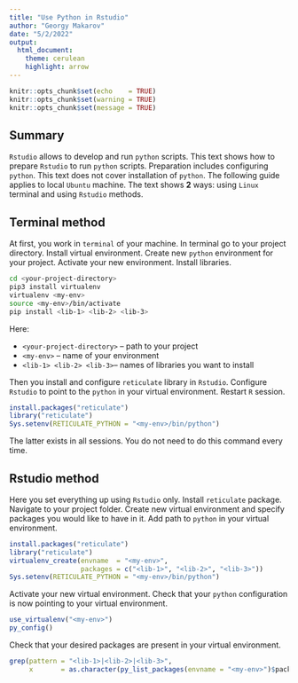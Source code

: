 ```yaml
---
title: "Use Python in Rstudio"
author: "Georgy Makarov"
date: "5/2/2022"
output: 
  html_document:
    theme: cerulean
    highlight: arrow
---
```


```r
knitr::opts_chunk$set(echo    = TRUE)
knitr::opts_chunk$set(warning = TRUE)
knitr::opts_chunk$set(message = TRUE)
```

## Summary

`Rstudio` allows to develop and run `python` scripts. This text shows how to
prepare `Rstudio` to run `python` scripts. Preparation includes configuring 
`python`. This text does not cover installation of `python`. The following guide
applies to local `Ubuntu` machine. The text shows **2** ways: using `Linux` 
terminal and using `Rstudio` methods.

## Terminal method

At first, you work in `terminal` of your machine. In terminal go to your project
directory. Install virtual environment. Create new `python` environment for your
project. Activate your new environment. Install libraries.

```bash
cd <your-project-directory>
pip3 install virtualenv
virtualenv <my-env>
source <my-env>/bin/activate
pip install <lib-1> <lib-2> <lib-3>
```

Here:

 - `<your-project-directory>` -- path to your project  
 - `<my-env>` -- name of your environment  
 - `<lib-1> <lib-2> <lib-3>`-- names of libraries you want to install
 
 Then you install and configure `reticulate` library in `Rstudio`. Configure
 `Rstudio` to point to the `python` in your virtual environment. Restart `R`
 session.
 
```r
install.packages("reticulate")
library("reticulate")
Sys.setenv(RETICULATE_PYTHON = "<my-env>/bin/python")
```

The latter exists in all sessions. You do not need to do this command every
time.


## Rstudio method

Here you set everything up using `Rstudio` only. Install `reticulate` package.
Navigate to your project folder. Create new virtual environment and specify
packages you would like to have in it. Add path to `python` in your virtual
environment.

```r
install.packages("reticulate")
library("reticulate")
virtualenv_create(envname  = "<my-env>",
                  packages = c("<lib-1>", "<lib-2>", "<lib-3>"))
Sys.setenv(RETICULATE_PYTHON = "<my-env>/bin/python")
```

Activate your new virtual environment. Check that your `python` configuration
is now pointing to your virtual environment.

```r
use_virtualenv("<my-env>")
py_config()
```

Check that your desired packages are present in your virtual environment.

```r
grep(pattern = "<lib-1>|<lib-2>|<lib-3>",
     x       = as.character(py_list_packages(envname = "<my-env>")$package))
```

